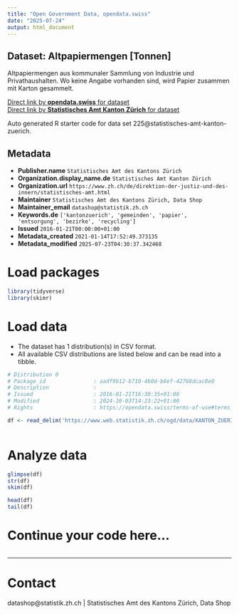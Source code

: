 ```yaml
---
title: "Open Government Data, opendata.swiss"
date: "2025-07-24"
output: html_document
---
```


## Dataset: Altpapiermengen [Tonnen]

Altpapiermengen aus kommunaler Sammlung von Industrie und Privathaushalten. Wo keine Angabe vorhanden sind, wird Papier zusammen mit Karton gesammelt.

[Direct link by **opendata.swiss** for dataset](https://opendata.swiss/de/dataset/altpapiermengen-tonnen)<br>
[Direct link by **Statistisches Amt Kanton Zürich** for dataset](https://www.zh.ch/de/politik-staat/gemeinden/gemeindeportraet.html)

Auto generated R starter code for data set 225@statistisches-amt-kanton-zuerich.

## Metadata

- **Publisher.name** `Statistisches Amt des Kantons Zürich`
- **Organization.display_name.de** `Statistisches Amt Kanton Zürich`
- **Organization.url** `https://www.zh.ch/de/direktion-der-justiz-und-des-innern/statistisches-amt.html`
- **Maintainer** `Statistisches Amt des Kantons Zürich, Data Shop`
- **Maintainer_email** `datashop@statistik.zh.ch`
- **Keywords.de** `['kantonzuerich', 'gemeinden', 'papier', 'entsorgung', 'bezirke', 'recycling']`
- **Issued** `2016-01-21T00:00:00+01:00`
- **Metadata_created** `2021-01-14T17:52:49.373135`
- **Metadata_modified** `2025-07-23T04:30:37.342468`


# Load packages

```r

library(tidyverse)
library(skimr)

```

# Load data

-   The dataset has 1 distribution(s) in CSV format.
-   All available CSV distributions are listed below and can be read into a tibble.

```r

# Distribution 0
# Package_id               : aadf9b12-b710-4b0d-b8ef-42768dcac8e0
# Description              : 
# Issued                   : 2016-01-21T16:30:35+01:00
# Modified                 : 2024-10-03T14:23:22+01:00
# Rights                   : https://opendata.swiss/terms-of-use#terms_by

df <- read_delim('https://www.web.statistik.zh.ch/ogd/data/KANTON_ZUERICH_134.csv')



```

# Analyze data

```r

glimpse(df)
str(df)
skim(df)

head(df)
tail(df)

```

# Continue your code here...

```r

```

------------------------------------------------------------------------

# Contact

datashop@statistik.zh.ch | Statistisches Amt des Kantons Zürich, Data Shop
